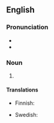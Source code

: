 ==English==

===Pronunciation===
* {{IPA|en|/ˈhʌni/}}
* {{rhymes|en|ʌni}}

===Noun===
{{en-noun}}

# {{eye dialect of|en|honey}} {{gloss|attractive woman, or as a term of affection}}

====Translations====
{{trans-top|eye dialect for honey}}
* Finnish: {{t|fi|hinaja}}
{{trans-mid}}
* Swedish: {{t+|sv|honing|c}}
{{trans-bottom}}